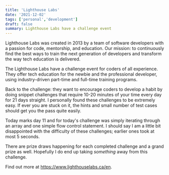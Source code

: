 ```yaml
---
title: 'Lighthouse Labs'
date: '2021-12-02'
tags: ['personal','development']
draft: false
summary: Lighthouse Labs have a challenge event
---
```


Lighthouse Labs was created in 2013 by a team of software developers with a passion for code, mentorship, and education. Our mission: to continuously find the best ways to train the next generation of developers and transform the way tech education is delivered. 

The Lighthouse Labs have a challenge event for coders of all experience. They offer tech education for the newbie and the professional developer, using industry-driven part-time and full-time training programs. 

Back to the challenge: they want to encourage coders to develop a habit by doing snippet challenges that require 10-20 minutes of your time every day for 21 days straight. I personally found these challenges to be extremely easy. If ever you are stuck on it, the hints and small number of test cases should get you the pass quite easily. 

Today marks day 11 and for today's challenge was simply iterating through an array and one simple flow control statement. I should say I am a little bit disappointed with the difficulty of these challenges; earlier ones took at most 5 seconds. 

There are prize draws happening for each completed challenge and a grand prize as well. Hopefully I do end up taking *something* away from this challenge.

Find out more at https://www.lighthouselabs.ca/en.
